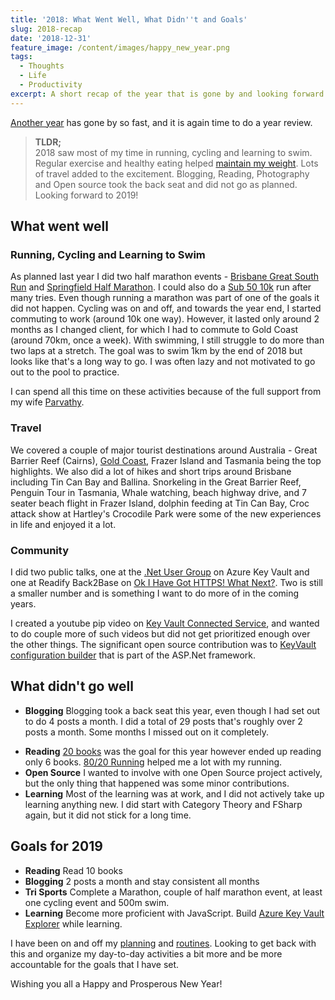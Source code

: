 ```yaml
---
title: '2018: What Went Well, What Didn''t and Goals'
slug: 2018-recap
date: '2018-12-31'
feature_image: /content/images/happy_new_year.png
tags:
  - Thoughts
  - Life
  - Productivity
excerpt: A short recap of the year that is gone by and looking forward!
---
```

[Another year](/blog/2017-recap/) has gone by so fast, and it is again time to do a year review.

> **TLDR;**  
> 2018 saw most of my time in running, cycling and learning to swim. Regular exercise and healthy eating helped [maintain my weight](/blog/how-i-lost-13-kilos-in-one-and-half-months/). Lots of travel added to the excitement. Blogging, Reading, Photography and Open source took the back seat and did not go as planned. Looking forward to 2019!

## What went well

### **Running, Cycling and Learning to Swim**

As planned last year I did two half marathon events - [Brisbane Great South Run](https://www.strava.com/activities/1495400703) and [Springfield Half Marathon](https://www.strava.com/activities/1628202657). I could also do a [Sub 50 10k](https://www.strava.com/activities/1756881573/overview) run after many tries. Even though running a marathon was part of one of the goals it did not happen. Cycling was on and off, and towards the year end, I started commuting to work (around 10k one way). However, it lasted only around 2 months as I changed client, for which I had to commute to Gold Coast (around 70km, once a week). With swimming, I still struggle to do more than two laps at a stretch. The goal was to swim 1km by the end of 2018 but looks like that's a long way to go. I was often lazy and not motivated to go out to the pool to practice.

I can spend all this time on these activities because of the full support from my wife [Parvathy](https://www.facebook.com/parvathy.panicker).

<ImageCard src="/content/images/2018_sport.jpg" alt="Year in Sport" />

### **Travel**

We covered a couple of major tourist destinations around Australia - Great Barrier Reef (Cairns), [Gold Coast](/blog/ndc-security-2018-overview-and-key-takeaways/), Frazer Island and Tasmania being the top highlights. We also did a lot of hikes and short trips around Brisbane including Tin Can Bay and Ballina. Snorkeling in the Great Barrier Reef, Penguin Tour in Tasmania, Whale watching, beach highway drive, and 7 seater beach flight in Frazer Island, dolphin feeding at Tin Can Bay, Croc attack show at Hartley's Crocodile Park were some of the new experiences in life and enjoyed it a lot.

### **Community**

I did two public talks, one at the [.Net User Group](https://www.meetup.com/en-AU/Brisbane-Net-User-Group/events/251639570/) on Azure Key Vault and one at Readify Back2Base on [Ok I Have Got HTTPS! What Next?](/blog/ok-i-have-got-https-what-next/). Two is still a smaller number and is something I want to do more of in the coming years.

<ImageCard src="/content/images/2018_talks_ug.jpg" alt="Talk at .Net User Group" />

I created a youtube pip video on [Key Vault Connected Service](https://www.youtube.com/watch?v=S7EPrlpPqXw), and wanted to do couple more of such videos but did not get prioritized enough over the other things. The significant open source contribution was to [KeyVault configuration builder](https://github.com/aspnet/MicrosoftConfigurationBuilders/commits?author=rahulpnath) that is part of the ASP.Net framework.

## What didn't go well

-   **Blogging** Blogging took a back seat this year, even though I had set out to do 4 posts a month. I did a total of 29 posts that's roughly over 2 posts a month. Some months I missed out on it completely.

<ImageCard src="/content/images/2018_postpermonth.jpg" alt="Posts per month in the year 2018" />

-   **Reading** [20 books](https://www.goodreads.com/user_challenges/13036464) was the goal for this year however ended up reading only 6 books. [80/20 Running](https://www.goodreads.com/book/show/20821042-80-20-running) helped me a lot with my running.
-   **Open Source** I wanted to involve with one Open Source project actively, but the only thing that happened was some minor contributions.
-   **Learning** Most of the learning was at work, and I did not actively take up learning anything new. I did start with Category Theory and FSharp again, but it did not stick for a long time.

## Goals for 2019

-   **Reading** Read 10 books
-   **Blogging** 2 posts a month and stay consistent all months
-   **Tri Sports** Complete a Marathon, couple of half marathon event, at least one cycling event and 500m swim.
-   **Learning** Become more proficient with JavaScript. Build [Azure Key Vault Explorer](https://github.com/rahulpnath/keyvaultexplorer) while learning.

I have been on and off my [planning](/blog/experimenting-with-pomodoro-technique/) and [routines](/blog/morning-routine/). Looking to get back with this and organize my day-to-day activities a bit more and be more accountable for the goals that I have set.

Wishing you all a Happy and Prosperous New Year!
